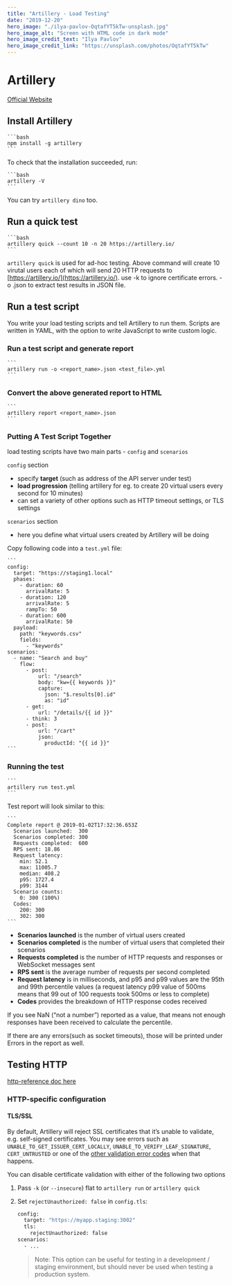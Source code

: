 ```yaml
---
title: "Artillery - Load Testing"
date: "2019-12-20"
hero_image: "./ilya-pavlov-OqtafYT5kTw-unsplash.jpg"
hero_image_alt: "Screen with HTML code in dark mode"
hero_image_credit_text: "Ilya Pavlov"
hero_image_credit_link: "https://unsplash.com/photos/OqtafYT5kTw"
---
```


Artillery
=========

[Official Website](https://artillery.io/docs/)

Install Artillery
-----------------
    
    ```bash
    npm install -g artillery
    ```

To check that the installation succeeded, run:
    
    ```bash
    artillery -V
    ```

You can try `artillery dino` too.

Run a quick test
----------------

    ```bash
    artillery quick --count 10 -n 20 https://artillery.io/
    ```

`artillery quick` is used for ad-hoc testing. Above command will create 10 virutal users each of which will send 20 HTTP requests to [https://artillery.io/](https://artillery.io/). use -k to ignore certificate errors. -o .json to extract test results in JSON file.

Run a test script
-----------------

You write your load testing scripts and tell Artillery to run them. Scripts are written in YAML, with the option to write JavaScript to write custom logic.

### Run a test script and generate report
    ```
    artillery run -o <report_name>.json <test_file>.yml
    ```
### Convert the above generated report to HTML
    ```
    artillery report <report_name>.json
    ```

### Putting A Test Script Together

load testing scripts have two main parts - `config` and `scenarios`

`config` section

*   specify **target** (such as address of the API server under test)
*   **load progression** (telling artillery for eg. to create 20 virtual users every second for 10 minutes)
*   can set a variety of other options such as HTTP timeout settings, or TLS settings

`scenarios` section

*   here you define what virtual users created by Artillery will be doing

Copy following code into a `test.yml` file:

    ```
    config:
      target: "https://staging1.local"
      phases:
        - duration: 60
          arrivalRate: 5
        - duration: 120
          arrivalRate: 5
          rampTo: 50
        - duration: 600
          arrivalRate: 50
      payload:
        path: "keywords.csv"
        fields:
          - "keywords"
    scenarios:
      - name: "Search and buy"
        flow:
          - post:
              url: "/search"
              body: "kw={{ keywords }}"
              capture:
                json: "$.results[0].id"
                as: "id"
          - get:
              url: "/details/{{ id }}"
          - think: 3
          - post:
              url: "/cart"
              json:
                productId: "{{ id }}"
    ```

### Running the test

    ```
    artillery run test.yml
    ```

Test report will look similar to this:

    ```
    Complete report @ 2019-01-02T17:32:36.653Z
      Scenarios launched:  300
      Scenarios completed: 300
      Requests completed:  600
      RPS sent: 18.86
      Request latency:
        min: 52.1
        max: 11005.7
        median: 408.2
        p95: 1727.4
        p99: 3144
      Scenario counts:
        0: 300 (100%)
      Codes:
        200: 300
        302: 300
    ```
    
*   **Scenarios launched** is the number of virtual users created
*   **Scenarios completed** is the number of virtual users that completed their scenarios
*   **Requests completed** is the number of HTTP requests and responses or WebSocket messages sent
*   **RPS sent** is the average number of requests per second completed
*   **Request latency** is in milliseconds, and p95 and p99 values are the 95th and 99th percentile values (a request latency p99 value of 500ms means that 99 out of 100 requests took 500ms or less to complete)
*   **Codes** provides the breakdown of HTTP response codes received

If you see NaN (“not a number”) reported as a value, that means not enough responses have been received to calculate the percentile.

If there are any errors(such as socket timeouts), those will be printed under Errors in the report as well.

Testing HTTP
------------

[http-reference doc here](https://artillery.io/docs/http-reference/)

### HTTP-specific configuration

#### TLS/SSL

By default, Artillery will reject SSL certificates that it’s unable to validate, e.g. self-signed certificates. 
You may see errors such as `UNABLE_TO_GET_ISSUER_CERT_LOCALLY`, `UNABLE_TO_VERIFY_LEAF_SIGNATURE`, `CERT_UNTRUSTED` or one of the 
[other validation error codes](https://github.com/nodejs/node/blob/30219bfc572101f48d0bc4b01d04a5e22c1c4b74/src/node_crypto.cc#L2166) when 
that happens.

You can disable certificate validation with either of the following two options

1.  Pass `-k` (or `--insecure`) flat to `artillery run` or `artillery quick`
2.  Set `rejectUnauthorized: false` in `config.tls`:

    ```bash 
    config:
      target: "https://myapp.staging:3002"
      tls:
        rejectUnauthorized: false
    scenarios:
      - ...
    ```

    > Note: This option can be useful for testing in a development / staging environment, but should never be used when testing a production system.
